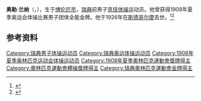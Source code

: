 {{NoteTA|G1=Sports}}
'''奥勒·兰纳'''（{{lang-sv|Olle Lanner}}，{{bd|1884年|12月30日|1926年|7月26日}}），生于[[博伦厄市|博伦厄市]]，[[瑞典|瑞典]]前男子[[竞技体操|竞技体操]]运动员。他曾获得1908年夏季奥运会体操比赛男子团体全能金牌。他于1926年在[[斯德哥尔摩|斯德哥尔摩]]去世。<ref>{{Cite web|title=Olle LANNER|url=https://www.olympic.org/olle-lanner|accessdate=2021-03-21|work=International Olympic Committee|archive-date=2017-11-20|archive-url=https://web.archive.org/web/20171120155624/https://www.olympic.org/Olle-Lanner|dead-url=no}}</ref><ref name="SportsRef">{{cite Sports-Reference |url=https://www.sports-reference.com/olympics/athletes/la/olle-lanner-1.html |archive-url=https://web.archive.org/web/20200417204454/https://www.sports-reference.com/olympics/athletes/la/olle-lanner-1.html |archive-date=2020-04-17 |name=Olle Lanner |accessdate=2019-07-15 |title=存档副本 |dead-url=yes }}</ref>

== 参考资料 ==
{{reflist}}

{{奥林匹克运动会体操比赛男子团体全能冠军|1908}}

{{Authority control}}
{{DEFAULTSORT:Lanner, Olle}}
[[Category:瑞典男子体操运动员|Category:瑞典男子体操运动员]]
[[Category:瑞典奥运体操运动员|Category:瑞典奥运体操运动员]]
[[Category:1908年夏季奥林匹克运动会体操运动员|Category:1908年夏季奥林匹克运动会体操运动员]]
[[Category:1908年夏季奧林匹克運動會獎牌得主|Category:1908年夏季奧林匹克運動會獎牌得主]]
[[Category:奧林匹克運動會體操獎牌得主|Category:奧林匹克運動會體操獎牌得主]]
[[Category:瑞典奧林匹克運動會金牌得主|Category:瑞典奧林匹克運動會金牌得主]]